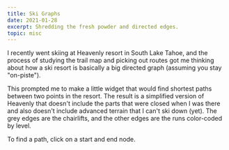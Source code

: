 ```yaml
---
title: Ski Graphs
date: 2021-01-28
excerpt: Shredding the fresh powder and directed edges.
topic: misc
---
```


I recently went skiing at Heavenly resort in South Lake Tahoe, and the process of studying the trail map and picking
out routes got me thinking about how a ski resort is basically a big directed graph (assuming you stay "on-piste").

This prompted me to make a little widget that would find shortest paths between two points in the resort. The result
is a simplified version of Heavenly that doesn't include the parts that were closed when I was there and
also doesn't include advanced terrain that I can't ski down (yet). The grey edges are the chairlifts, and the other edges
are the runs color-coded by level.

To find a path, click on a start and end node.


<SkiGraph />

<ExpandableCodeBlock filePath="ski_graphs/ski_graph.jsx" />

